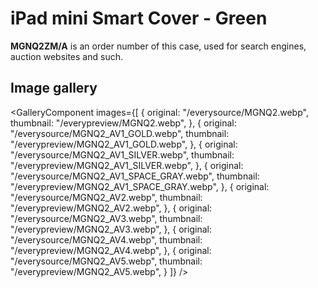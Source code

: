 
# iPad mini Smart Cover - Green

<Callout type='info' emoji='👉🏻'>**MGNQ2ZM/A** is an order number of this case, used for search engines, auction websites and such.</Callout>

## Image gallery

<GalleryComponent
    images={[
      {
        original: "/everysource/MGNQ2.webp",
        thumbnail: "/everypreview/MGNQ2.webp",
      },
      {
        original: "/everysource/MGNQ2_AV1_GOLD.webp",
        thumbnail: "/everypreview/MGNQ2_AV1_GOLD.webp",
      },
      {
        original: "/everysource/MGNQ2_AV1_SILVER.webp",
        thumbnail: "/everypreview/MGNQ2_AV1_SILVER.webp",
      },
      {
        original: "/everysource/MGNQ2_AV1_SPACE_GRAY.webp",
        thumbnail: "/everypreview/MGNQ2_AV1_SPACE_GRAY.webp",
      },
      {
        original: "/everysource/MGNQ2_AV2.webp",
        thumbnail: "/everypreview/MGNQ2_AV2.webp",
      },
      {
        original: "/everysource/MGNQ2_AV3.webp",
        thumbnail: "/everypreview/MGNQ2_AV3.webp",
      },
      {
        original: "/everysource/MGNQ2_AV4.webp",
        thumbnail: "/everypreview/MGNQ2_AV4.webp",
      },
      {
        original: "/everysource/MGNQ2_AV5.webp",
        thumbnail: "/everypreview/MGNQ2_AV5.webp",
      }
    ]}
  />
